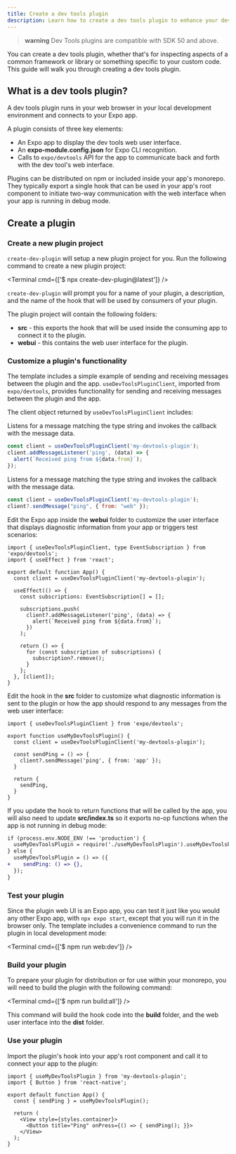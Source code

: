 ```yaml
---
title: Create a dev tools plugin
description: Learn how to create a dev tools plugin to enhance your development experience.
---
```



> **warning** Dev Tools plugins are compatible with SDK 50 and above.

You can create a dev tools plugin, whether that's for inspecting aspects of a common framework or library or something specific to your custom code. This guide will walk you through creating a dev tools plugin.

## What is a dev tools plugin?
A dev tools plugin runs in your web browser in your local development environment and connects to your Expo app.

A plugin consists of three key elements:
- An Expo app to display the dev tools web user interface.
- An **expo-module.config.json** for Expo CLI recognition.
- Calls to `expo/devtools` API for the app to communicate back and forth with the dev tool's web interface.

Plugins can be distributed on npm or included inside your app's monorepo. They typically export a single hook that can be used in your app's root component to initiate two-way communication with the web interface when your app is running in debug mode.

## Create a plugin

### Create a new plugin project

`create-dev-plugin` will setup a new plugin project for you. Run the following command to create a new plugin project:

<Terminal cmd={['$ npx create-dev-plugin@latest']} />

`create-dev-plugin` will prompt you for a name of your plugin, a description, and the name of the hook that will be used by consumers of your plugin.

The plugin project will contain the following folders:
- **src** - this exports the hook that will be used inside the consuming app to connect it to the plugin.
- **webui** - this contains the web user interface for the plugin.

### Customize a plugin's functionality

The template includes a simple example of sending and receiving messages between the plugin and the app. `useDevToolsPluginClient`, imported from `expo/devtools`, provides functionality for sending and receiving messages between the plugin and the app.

The client object returned by `useDevToolsPluginClient` includes:
<APIBox header="addMessageListener">

Listens for a message matching the type string and invokes the callback with the message data.

```jsx
const client = useDevToolsPluginClient('my-devtools-plugin');
client.addMessageListener('ping', (data) => {
  alert(`Received ping from ${data.from}`);
});
```

</APIBox>

<APIBox header="sendMessage">

Listens for a message matching the type string and invokes the callback with the message data.

```jsx
const client = useDevToolsPluginClient('my-devtools-plugin');
client?.sendMessage("ping", { from: "web" });
```

</APIBox>

Edit the Expo app inside the **webui** folder to customize the user interface that displays diagnostic information from your app or triggers test scenarios:
```tsx webui/App.tsx
import { useDevToolsPluginClient, type EventSubscription } from 'expo/devtools';
import { useEffect } from 'react';

export default function App() {
  const client = useDevToolsPluginClient('my-devtools-plugin');

  useEffect(() => {
    const subscriptions: EventSubscription[] = [];

    subscriptions.push(
      client?.addMessageListener('ping', (data) => {
        alert(`Received ping from ${data.from}`);
      })
    );

    return () => {
      for (const subscription of subscriptions) {
        subscription?.remove();
      }
    };
  }, [client]);
}

```

Edit the hook in the **src** folder to customize what diagnostic information is sent to the plugin or how the app should respond to any messages from the web user interface:
```tsx src/useMyDevToolsPlugin.ts
import { useDevToolsPluginClient } from 'expo/devtools';

export function useMyDevToolsPlugin() {
  const client = useDevToolsPluginClient('my-devtools-plugin');

  const sendPing = () => {
    client?.sendMessage('ping', { from: 'app' });
  }

  return {
    sendPing,
  }
}
```

If you update the hook to return functions that will be called by the app, you will also need to update **src/index.ts** so it exports no-op functions when the app is not running in debug mode:
```diff src/index.ts
if (process.env.NODE_ENV !== 'production') {
  useMyDevToolsPlugin = require('./useMyDevToolsPlugin').useMyDevToolsPlugin;
} else {
  useMyDevToolsPlugin = () => ({
+    sendPing: () => {},
  });
}
```

### Test your plugin
Since the plugin web UI is an Expo app, you can test it just like you would any other Expo app, with `npx expo start`, except that you will run it in the browser only. The template includes a convenience command to run the plugin in local development mode:

<Terminal cmd={['$ npm run web:dev']} />

### Build your plugin

To prepare your plugin for distribution or for use within your monorepo, you will need to build the plugin with the following command:

<Terminal cmd={['$ npm run build:all']} />

This command will build the hook code into the **build** folder, and the web user interface into the **dist** folder.

### Use your plugin
Import the plugin's hook into your app's root component and call it to connect your app to the plugin:

```tsx App.js
import { useMyDevToolsPlugin } from 'my-devtools-plugin';
import { Button } from 'react-native';

export default function App() {
  const { sendPing } = useMyDevToolsPlugin();

  return (
    <View style={styles.container}>
      <Button title="Ping" onPress={() => { sendPing(); }}>
    </View>
  );
}
```
